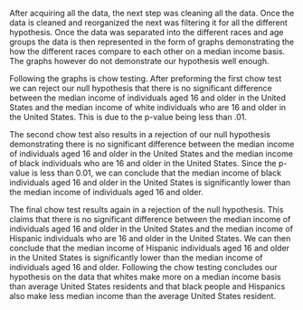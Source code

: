 After acquiring all the data, the next step was cleaning all the data. Once the data is cleaned and reorganized the next was filtering it for all the different hypothesis. Once the data was separated into the different races and age groups the data is then represented in the form of graphs demonstrating the how the different races compare to each other on a median income basis. The graphs however do not demonstrate our hypothesis well enough.  

Following the graphs is chow testing. After preforming the first chow test we can reject our null hypothesis that there is no significant difference between the median income of individuals aged 16 and older in the United States and the median income of white individuals who are 16 and older in the United States. This is due to the p-value being less than .01.  

The second chow test also results in a rejection of our null hypothesis demonstrating there is no significant difference between the median income of individuals aged 16 and older in the United States and the median income of black individuals who are 16 and older in the United States. Since the p-value is less than 0.01, we can conclude that the median income of black individuals aged 16 and older in the United States is significantly lower than the median income of individuals aged 16 and older. 

The final chow test results again in a rejection of the null hypothesis. This claims that there is no significant difference between the median income of individuals aged 16 and older in the United States and the median income of Hispanic individuals who are 16 and older in the United States. We can then conclude that the median income of Hispanic individuals aged 16 and older in the United States is significantly lower than the median income of individuals aged 16 and older. Following the chow testing concludes our hypothesis on the data that whites make more on a median income basis than average United States residents and that black people and Hispanics also make less median income than the average United States resident. 